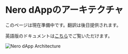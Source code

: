 # Nero dAppのアーキテクチャ

このページは現在準備中です。翻訳は後日提供されます。

英語版のドキュメントは[こちら](/en/getting-started/nero-dapp-architecture)でご覧いただけます。

<div className="flex justify-center my-8">
  <img src="/assets/architecture-diagram.png" alt="Nero dApp Architecture" className="rounded-lg shadow-md max-w-full" />
</div> 